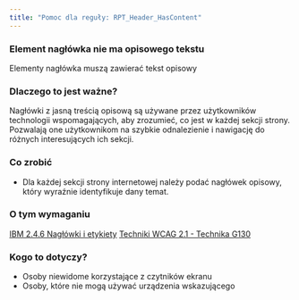 ```yaml
---
title: "Pomoc dla reguły: RPT_Header_HasContent"
---
```


<div className="toolHelp">
<Row>
<Column colLg={16} colMd={8} colSm={4} className="toolHead">

### Element nagłówka nie ma opisowego tekstu 

<div id="locLevel"></div>

Elementy nagłówka muszą zawierać tekst opisowy

</Column>
</Row>
<Row>
<Column colLg={11} colMd={5} colSm={4} className="toolMain">

### Dlaczego to jest ważne?

Nagłówki z jasną treścią opisową są używane przez użytkowników technologii wspomagających, aby zrozumieć, co jest w każdej sekcji strony. Pozwalają one użytkownikom na szybkie odnalezienie i nawigację do różnych interesujących ich sekcji.

<div id="locSnippet"></div>

### Co zrobić

* Dla każdej sekcji strony internetowej należy podać nagłówek opisowy, który wyraźnie identyfikuje dany temat.

</Column>
<Column colLg={5} colMd={3} colSm={4} className="toolLeft">

### O tym wymaganiu

[IBM 2.4.6 Nagłówki i etykiety](http://www.ibm.com/able/guidelines/ci162/headings_and_labels.html)
[Techniki WCAG 2.1 - Technika G130](https://www.w3.org/WAI/WCAG21/Techniques/general/G130)

### Kogo to dotyczy?

 * Osoby niewidome korzystające z czytników ekranu
 * Osoby, które nie mogą używać urządzenia wskazującego

</Column>
</Row>
</div>

